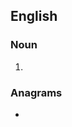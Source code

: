 {{also|springwater|spring-water}}
==English==

===Noun===
{{en-noun|~}}

# {{alternative form of|springwater|lang=en}}

===Anagrams===
* {{anagrams|en|tiger prawns}}